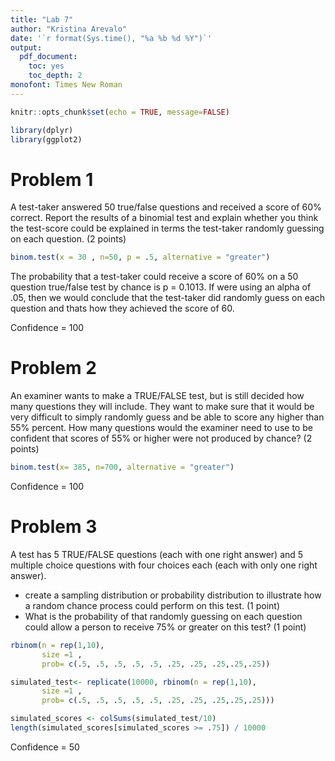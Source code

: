 ```yaml
---
title: "Lab 7"
author: "Kristina Arevalo"
date: '`r format(Sys.time(), "%a %b %d %Y")`'
output: 
  pdf_document:
    toc: yes 
    toc_depth: 2
monofont: Times New Roman
---
```


```r
knitr::opts_chunk$set(echo = TRUE, message=FALSE)
```

```r
library(dplyr)
library(ggplot2)
```

\newpage

# Problem 1
A test-taker answered 50 true/false questions and received a score of 60% correct. Report the results of a binomial test and explain whether you think the test-score could be explained in terms the test-taker randomly guessing on each question. (2 points)

```r
binom.test(x = 30 , n=50, p = .5, alternative = "greater")

```
The probability that a test-taker could receive a score of 60% on a 50 question true/false test by chance is p = 0.1013. If were using an alpha of .05, then we would conclude that the test-taker did randomly guess on each question and thats how they achieved the score of 60. 

Confidence = 100

# Problem 2
An examiner wants to make a TRUE/FALSE test, but is still decided how many questions they will include. They want to make sure that it would be very difficult to simply randomly guess and be able to score any higher than 55% percent. How many questions would the examiner need to use to be confident that scores of 55% or higher were not produced by chance? (2 points)

```r
binom.test(x= 385, n=700, alternative = "greater")
```

Confidence = 100

# Problem 3
A test has 5 TRUE/FALSE questions (each with one right answer) and 5 multiple choice questions with four choices each (each with only one right answer).

* create a sampling distribution or probability distribution to illustrate how a random chance process could perform on this test. (1 point)
* What is the probability of that randomly guessing on each question could allow a person to receive 75% or greater on this test? (1 point)

```r
rbinom(n = rep(1,10), 
       size =1 , 
       prob= c(.5, .5, .5, .5, .5, .25, .25, .25,.25,.25))

simulated_test<- replicate(10000, rbinom(n = rep(1,10), 
       size =1 , 
       prob= c(.5, .5, .5, .5, .5, .25, .25, .25,.25,.25)))

simulated_scores <- colSums(simulated_test/10)
length(simulated_scores[simulated_scores >= .75]) / 10000
```

Confidence = 50
